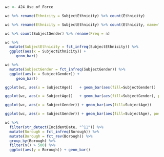 ```r
wc <- A24_Use_of_Force
```

```r
wc %>% rename(Ethnicity = SubjectEthnicity) %>% count(Ethnicity)
```

```r
wc %>% rename(Ethnicity = SubjectEthnicity) %>% count(Ethnicity, name="Freq")
```

```r
wc %>% count(SubjectGender) %>% rename(Freq = n)
```

```r
wc %>% 
  mutate(SubjectEthnicity = fct_infreq(SubjectEthnicity)) %>% 
  ggplot(aes(x = SubjectEthnicity)) +
     geom_bar()

```

```r
wc %>% 
  mutate(SubjectGender = fct_infreq(SubjectGender)) %>% 
  ggplot(aes(x = SubjectGender)) +
     geom_bar()

```

```r
ggplot(wc, aes(x = SubjectAge))   + geom_bar(aes(fill=SubjectGender))
```

```r
ggplot(wc, aes(x = SubjectAge))   + geom_bar(aes(fill=SubjectGender), position="dodge")
```

```r
ggplot(wc, aes(x = SubjectGender)) + geom_bar(aes(fill=SubjectAge))
```
```r
ggplot(wc, aes(x = SubjectGender)) + geom_bar(aes(fill=SubjectAge), position = "dodge")
```

```r
wc %>%
  filter(str_detect(IncidentDate, "^11")) %>% 
  mutate(Borough = fct_infreq(Borough)) %>% 
  mutate(Borough = fct_rev(Borough)) %>%
  group_by(Borough) %>% 
  filter(n() > 500) %>% 
  ggplot(aes(y = Borough)) + geom_bar()

```

